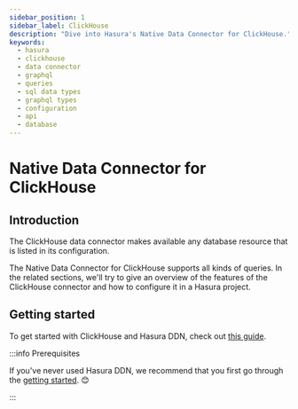 ```yaml
---
sidebar_position: 1
sidebar_label: ClickHouse
description: "Dive into Hasura's Native Data Connector for ClickHouse."
keywords:
  - hasura
  - clickhouse
  - data connector
  - graphql
  - queries
  - sql data types
  - graphql types
  - configuration
  - api
  - database
---
```


# Native Data Connector for ClickHouse

## Introduction

The ClickHouse data connector makes available any database resource that is listed in its configuration.

The Native Data Connector for ClickHouse supports all kinds of queries. In the related sections, we'll try to give an
overview of the features of the ClickHouse connector and how to configure it in a Hasura project.

## Getting started

To get started with ClickHouse and Hasura DDN, check out [this guide](/quickstart.mdx).

:::info Prerequisites

If you've never used Hasura DDN, we recommend that you first go through the
[getting started](/getting-started/overview.mdx). 😊

:::
